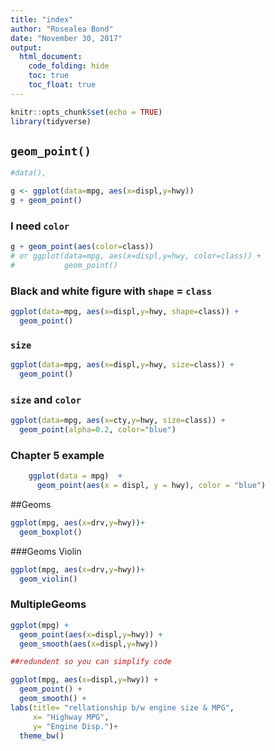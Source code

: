```yaml
---
title: "index"
author: "Rosealea Bond"
date: "November 30, 2017"
output:
  html_document:
    code_folding: hide
    toc: true
    toc_float: true
---
```


```r
knitr::opts_chunk$set(echo = TRUE)
library(tidyverse)
```


## `geom_point()`

```r

#data(), 

g <- ggplot(data=mpg, aes(x=displ,y=hwy))
g + geom_point()


```

### I need `color`

```r

g + geom_point(aes(color=class))
# or ggplot(data=mpg, aes(x=displ,y=hwy, color=class)) +
#           geom_point() 
```

### Black and white figure with `shape` = `class`

```r

ggplot(data=mpg, aes(x=displ,y=hwy, shape=class)) +
  geom_point() 
```

### `size`

```r

ggplot(data=mpg, aes(x=displ,y=hwy, size=class)) +
  geom_point() 
```

### `size` and `color`

```r

ggplot(data=mpg, aes(x=cty,y=hwy, size=class)) +
  geom_point(alpha=0.2, color="blue") 
```

### Chapter 5 example

```r
    ggplot(data = mpg)  + 
      geom_point(aes(x = displ, y = hwy), color = "blue")


```

##Geoms

```r

ggplot(mpg, aes(x=drv,y=hwy))+
  geom_boxplot()

```

###Geoms Violin

```r

ggplot(mpg, aes(x=drv,y=hwy))+
  geom_violin()

```

### MultipleGeoms 

```r

ggplot(mpg) +
  geom_point(aes(x=displ,y=hwy)) +
  geom_smooth(aes(x=displ,y=hwy))

##redundent so you can simplify code

ggplot(mpg, aes(x=displ,y=hwy)) +
  geom_point() +
  geom_smooth() +
labs(title= "rellationship b/w engine size & MPG",
     x= "Highway MPG", 
     y= "Engine Disp.")+
  theme_bw()
  
```
